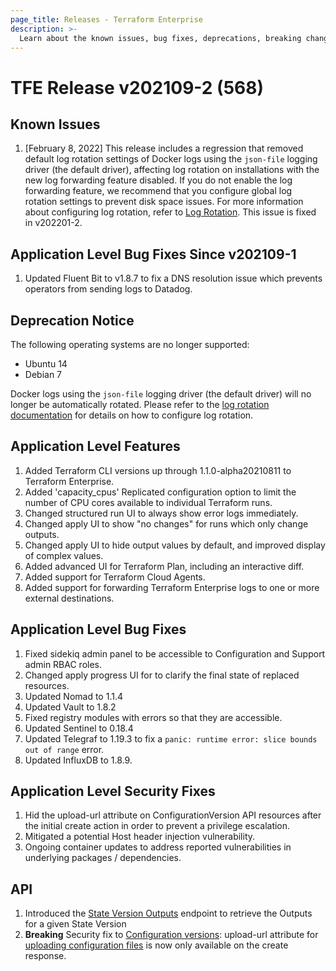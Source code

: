 ```yaml
---
page_title: Releases - Terraform Enterprise
description: >-
  Learn about the known issues, bug fixes, deprecations, breaking changes, features and security fixes for the v202109-2 (568) release.
---
```


# TFE Release v202109-2 (568)

## Known Issues

1. [February 8, 2022] This release includes a regression that removed default log rotation settings of Docker logs using the `json-file` logging driver (the default driver), affecting log rotation on installations with the new log forwarding feature disabled. If you do not enable the log forwarding feature, we recommend that you configure global log rotation settings to prevent disk space issues. For more information about configuring log rotation, refer to [Log Rotation](/terraform/enterprise/install/pre-install-checklist#log-rotation). This issue is fixed in v202201-2.

## Application Level Bug Fixes Since v202109-1

1. Updated Fluent Bit to v1.8.7 to fix a DNS resolution issue which prevents operators from sending logs to Datadog.

## Deprecation Notice

The following operating systems are no longer supported:

- Ubuntu 14
- Debian 7

Docker logs using the `json-file` logging driver (the default driver) will no longer be automatically rotated. Please refer to the [log rotation documentation](/terraform/enterprise/install/pre-install-checklist#log-rotation) for details on how to configure log rotation.

## Application Level Features

1. Added Terraform CLI versions up through 1.1.0-alpha20210811 to Terraform Enterprise.
1. Added 'capacity_cpus' Replicated configuration option to limit the number of CPU cores available to individual Terraform runs.
1. Changed structured run UI to always show error logs immediately.
1. Changed apply UI to show "no changes" for runs which only change outputs.
1. Changed apply UI to hide output values by default, and improved display of complex values.
1. Added advanced UI for Terraform Plan, including an interactive diff.
1. Added support for Terraform Cloud Agents.
1. Added support for forwarding Terraform Enterprise logs to one or more external destinations.

## Application Level Bug Fixes

1. Fixed sidekiq admin panel to be accessible to Configuration and Support admin RBAC roles.
1. Changed apply progress UI for to clarify the final state of replaced resources.
1. Updated Nomad to 1.1.4
1. Updated Vault to 1.8.2
1. Fixed registry modules with errors so that they are accessible.
1. Updated Sentinel to 0.18.4
1. Updated Telegraf to 1.19.3 to fix a `panic: runtime error: slice bounds out of range` error.
1. Updated InfluxDB to 1.8.9.

## Application Level Security Fixes

1. Hid the upload-url attribute on ConfigurationVersion API resources after the initial create action in order to prevent a privilege escalation.
1. Mitigated a potential Host header injection vulnerability.
1. Ongoing container updates to address reported vulnerabilities in underlying packages / dependencies.

## API

1. Introduced the [State Version Outputs](/terraform/cloud-docs/api-docs/state-versions) endpoint to retrieve the Outputs for a given State Version
1. **Breaking** Security fix to [Configuration versions](/terraform/cloud-docs/api-docs/configuration-versions): upload-url attribute for [uploading configuration files](/terraform/cloud-docs/api-docs/configuration-versions#upload-configuration-files) is now only available on the create response.
